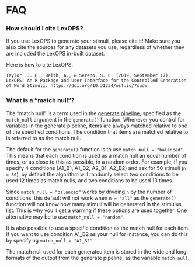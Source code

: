 # FAQ

### How should I cite LexOPS? {-}

If you use LexOPS to generate your stimuli, please cite it! Make sure you also cite the sources for any datasets you use, regardless of whether they are included the LexOPS in-built dataset.

Here is how to cite LexOPS:

```block
Taylor, J. E., Beith, A., & Sereno, S. C. (2019, September 17). LexOPS: An R Package and User Interface for the Controlled Generation of Word Stimuli. https://doi.org/10.31234/osf.io/7sudw
```

### What is a "match null"? {-}

The "match null" is a term used in the [generate pipeline](the-generate-pipeline.html), specified as the `match_null` argument in the `generate()` function. Whenever you control for variables in the generate pipeline, items are always matched relative to one of the specified conditions. The condition that items are matched relative to is referred to as the match null.

The default for the `generate()` function is to use `match_null = "balanced"`. This means that each condition is used as a match null an equal number of times, or as close to this as possible, in a random order. For example, if you specify 4 conditions (A1_B1, A1_B2, A2_B1, A2_B2) and ask for 50 stimuli (`n = 50`), by default the algorithm will randomly select two conditions to be used 12 times as match nulls, and two conditions to be used 13 times.

Since `match_null = "balanced"` works by dividing `n` by the number of conditions, this default will not work when `n = "all"` as the `generate()` function will not know how many stimuli will be generated in the stimulus list. This is why you'll get a warning if these options are used together. One alternative may be to use `match_null = "random"`.

It is also possible to use a specific condition as the match null for each item. If you want to use condition A1_B2 as your null for instance, you can do this by specifying `match_null = "A1_B2"`.

The match null used for each generated item is stored in the wide and long formats of the output from the generate pipeline, as the variable `match_null`.
